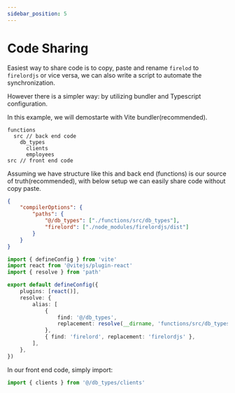 ```yaml
---
sidebar_position: 5
---
```


# Code Sharing

Easiest way to share code is to copy, paste and rename `firelod` to `firelordjs` or vice versa, we can also write a script to automate the synchronization.

However there is a simpler way: by utilizing bundler and Typescript configuration.

In this example, we will demostarte with Vite bundler(recommended).

```
functions
  src // back end code
    db_types
      clients
      employees
src // front end code
```

Assuming we have structure like this and back end (functions) is our source of truth(recommended), with below setup we can easily share code without copy paste.

```json title='front end(root) tsconfig.json'
{
	"compilerOptions": {
		"paths": {
			"@/db_types": ["./functions/src/db_types"],
			"firelord": ["./node_modules/firelordjs/dist"]
		}
	}
}
```

```ts title='front end vite.config.ts'
import { defineConfig } from 'vite'
import react from '@vitejs/plugin-react'
import { resolve } from 'path'

export default defineConfig({
	plugins: [react()],
	resolve: {
		alias: [
			{
				find: '@/db_types',
				replacement: resolve(__dirname, 'functions/src/db_types'),
			},
			{ find: 'firelord', replacement: 'firelordjs' },
		],
	},
})
```

In our front end code, simply import:

```ts title='front end code'
import { clients } from '@/db_types/clients'
```
